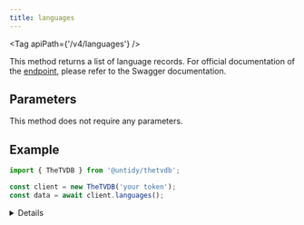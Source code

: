 ```yaml
---
title: languages
---
```



<Tag apiPath={'/v4/languages'} />

This method returns a list of language records. For official documentation of the
[endpoint](https://thetvdb.github.io/v4-api/#/Languages/getAllLanguages), please refer to the Swagger
documentation.

## Parameters

This method does not require any parameters.

## Example

```js {4}
import { TheTVDB } from '@untidy/thetvdb';

const client = new TheTVDB('your token');
const data = await client.languages();
```

<Details>

```js
{
  status: 'success',
  data: [
    {
      id: 'aar',
      name: 'Afar',
      nativeName: 'Afaraf',
      shortCode: null,
    },
    // ...
  ],
};
```

</Details>
